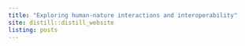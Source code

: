 ```yaml
---
title: "Exploring human-nature interactions and interoperability"
site: distill::distill_website
listing: posts
---
```

